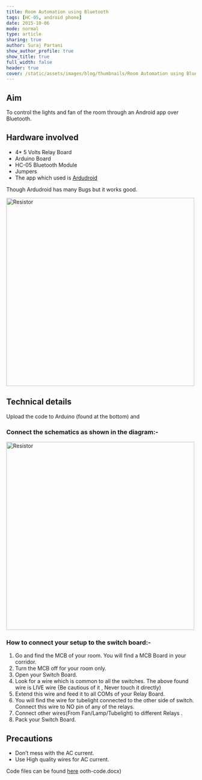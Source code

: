 ```yaml
---
title: Room Automation using Bluetooth
tags: [HC-05, android phone]
date: 2015-10-06
mode: normal
type: article
sharing: true
author: Suraj Partani
show_author_profile: true
show_title: true
full_width: false
header: true
cover: /static/assets/images/blog/thumbnails/Room Automation using Bluetooth.png
---
```


## Aim

To control the lights and fan of the room through an Android app over Bluetooth.

## Hardware involved

- 4\* 5 Volts Relay Board
- Arduino Board
- HC-05 Bluetooth Module
- Jumpers
- The app which used is [Ardudroid](https://play.google.com/store/apps/details?id=com.techbitar.android.Andruino&hl=en)

Though Ardudroid has many Bugs but it works good.

<Image src="/static/assets/images/blog/Room-Automation/1.png" alt="Resistor" width='500' height='500'>

## Technical details

Upload the code to Arduino (found at the bottom) and

### Connect the schematics as shown in the diagram:-

<Image src="/static/assets/images/blog/Room-Automation/2.png" alt="Resistor" width='500' height='500'>

### How to connect your setup to the switch board:-

1. Go and find the MCB of your room. You will find a MCB Board in your corridor.
2. Turn the MCB off for your room only.
3. Open your Switch Board.
4. Look for a wire which is common to all the switches. The above found wire is LIVE wire {Be cautious of it , Never touch it directly)
5. Extend this wire and feed it to all COMs of your Relay Board.
6. You will find the wire for tubelight connected to the other side of switch. Connect this wire to NO pin of any of the relays.
7. Connect other wires(From Fan/Lamp/Tubelight) to different Relays .
8. Pack your Switch Board.

## Precautions

- Don’t mess with the AC current.
- Use High quality wires for AC current.

<EmbedItem url="https://www.youtube.com/embed/YmVJkK9b70s" />

Code files can be found [here](https://technopediabphc.files.wordpress.com/2015/10/bluetooth-code.docx)
ooth-code.docx)
